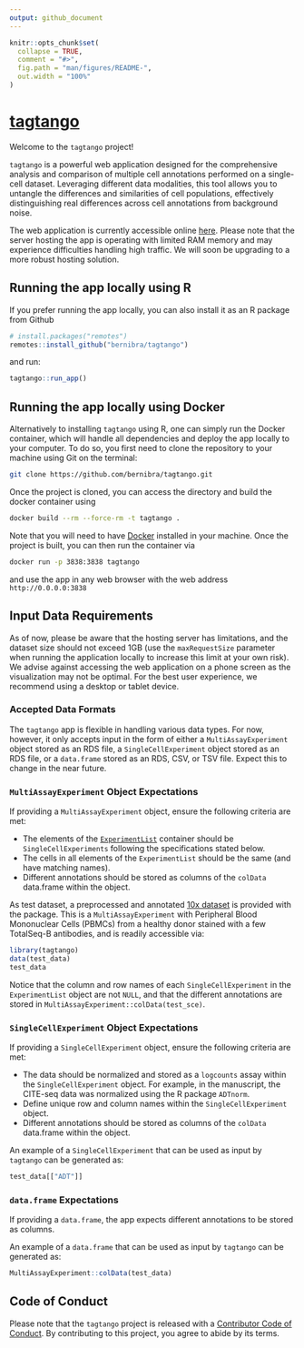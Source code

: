 ```yaml
---
output: github_document
---
```


<!-- README.md is generated from README.Rmd. Please edit that file -->
<!-- Good examples for for the README and article:
        - https://github.com/LieberInstitute/spatialLIBD/blob/devel/README.Rmd
-->

```r
knitr::opts_chunk$set(
  collapse = TRUE,
  comment = "#>",
  fig.path = "man/figures/README-",
  out.width = "100%"
)
```

# [tagtango](https://tagtango.unil.ch/)

<!-- badges: start -->
<!-- badges: end -->

Welcome to the `tagtango` project!

`tagtango` is a powerful web application designed for the comprehensive analysis and comparison of multiple cell annotations performed on a single-cell dataset. Leveraging different data modalities, this tool allows you to untangle the differences and similarities of cell populations, effectively distinguishing real differences across cell annotations from background noise.

The web application is currently accessible online [here](https://tagtango.unil.ch/). Please note that the server hosting the app is operating with limited RAM memory and may experience difficulties handling high traffic. We will soon be upgrading to a more robust hosting solution.

## Running the app locally using R

If you prefer running the app locally, you can also install it as an R package from Github

```r
# install.packages("remotes")
remotes::install_github("bernibra/tagtango") 
```

and run:

```r
tagtango::run_app()
```

## Running the app locally using Docker

Alternatively to installing `tagtango` using R, one can simply run the Docker container, which will handle all dependencies and deploy the app locally to your computer. To do so, you first need to clone the repository to your machine using Git on the terminal:

```bash
git clone https://github.com/bernibra/tagtango.git
```

Once the project is cloned, you can access the directory and build the docker container using

```bash
docker build --rm --force-rm -t tagtango .
```

Note that you will need to have [Docker](https://docs.docker.com/get-docker/) installed in your machine. Once the project is built, you can then run the container via

```bash
docker run -p 3838:3838 tagtango
```

and use the app in any web browser with the web address `http://0.0.0.0:3838`

## Input Data Requirements
As of now, please be aware that the hosting server has limitations, and the dataset size should not exceed 1GB (use the `maxRequestSize` parameter when running the application locally to increase this limit at your own risk). We advise against accessing the web application on a phone screen as the visualization may not be optimal. For the best user experience, we recommend using a desktop or tablet device.

### Accepted Data Formats
The `tagtango` app is flexible in handling various data types. For now, however, it only accepts input in the form of either a `MultiAssayExperiment` object stored as an RDS file, a `SingleCellExperiment` object stored as an RDS file, or a `data.frame` stored as an RDS, CSV, or TSV file. Expect this to change in the near future.

### `MultiAssayExperiment` Object Expectations
If providing a `MultiAssayExperiment` object, ensure the following criteria are met:

* The elements of the [`ExperimentList`](https://rdrr.io/bioc/MultiAssayExperiment/f/vignettes/MultiAssayExperiment.Rmd) container should be `SingleCellExperiments` following the specifications stated below.
* The cells in all elements of the `ExperimentList` should be the same (and have matching names).
* Different annotations should be stored as columns of the `colData` data.frame within the object.

As test dataset, a preprocessed and annotated [10x dataset](https://support.10xgenomics.com/single-cell-gene-expression/datasets/3.0.0/pbmc_10k_protein_v3) is provided  with the package. This is a `MultiAssayExperiment` with Peripheral Blood Mononuclear Cells (PBMCs) from a healthy donor stained with a few TotalSeq-B antibodies, and is readily accessible via:

```r
library(tagtango)
data(test_data)
test_data
```

Notice that the column and row names of each `SingleCellExperiment` in the `ExperimentList` object are not `NULL`, and that the different annotations are stored in `MultiAssayExperiment::colData(test_sce)`.

### `SingleCellExperiment` Object Expectations
If providing a `SingleCellExperiment` object, ensure the following criteria are met:

* The data should be normalized and stored as a `logcounts` assay within the `SingleCellExperiment` object. For example, in the manuscript, the CITE-seq data was normalized using the R package `ADTnorm`.
* Define unique row and column names within the `SingleCellExperiment` object.
* Different annotations should be stored as columns of the `colData` data.frame within the object.

An example of a `SingleCellExperiment` that can be used as input by `tagtango` can be generated as:

```r
test_data[["ADT"]]
```


### `data.frame` Expectations
If providing a `data.frame`, the app expects different annotations to be stored as columns.

An example of a `data.frame` that can be used as input by `tagtango` can be generated as:

```r
MultiAssayExperiment::colData(test_data)
```

## Code of Conduct
  
Please note that the `tagtango` project is released with a [Contributor Code of Conduct](https://github.com/bernibra/tagtango?tab=coc-ov-file#readme). By contributing to this project, you agree to abide by its terms.



